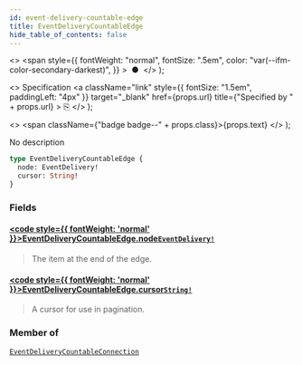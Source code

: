 ```yaml
---
id: event-delivery-countable-edge
title: EventDeliveryCountableEdge
hide_table_of_contents: false
---
```


  <>
    <span
      style={{
        fontWeight: "normal",
        fontSize: ".5em",
        color: "var(--ifm-color-secondary-darkest)",
      }}
    >
      &nbsp;●&nbsp;
    </span>
  </>
);

  <>
    Specification
    <a
      className="link"
      style={{ fontSize: "1.5em", paddingLeft: "4px" }}
      target="\_blank"
      href={props.url}
      title={"Specified by " + props.url}
    >
      ⎘
    </a>
  </>
);

  <>
    <span className={"badge badge--" + props.class}>{props.text}</span>
  </>
);

No description

```graphql
type EventDeliveryCountableEdge {
  node: EventDelivery!
  cursor: String!
}
```

### Fields

#### [<code style={{ fontWeight: 'normal' }}>EventDeliveryCountableEdge.<b>node</b></code>](#)<Bullet />[`EventDelivery!`](../../api-reference/miscellaneous/objects/event-delivery) <Badge class="secondary" text="non-null"/> <Badge class="secondary" text="object"/> <Badge class="secondary" text="miscellaneous"/>

> The item at the end of the edge.

#### [<code style={{ fontWeight: 'normal' }}>EventDeliveryCountableEdge.<b>cursor</b></code>](#)<Bullet />[`String!`](../../api-reference/miscellaneous/scalars/string) <Badge class="secondary" text="non-null"/> <Badge class="secondary" text="scalar"/> <Badge class="secondary" text="miscellaneous"/>

> A cursor for use in pagination.

### Member of

[`EventDeliveryCountableConnection`](../../api-reference/miscellaneous/objects/event-delivery-countable-connection) <Badge class="secondary" text="object"/>
